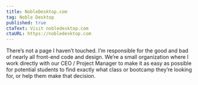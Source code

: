 ```yaml
---
title: NobleDesktop.com
tag: Noble Desktop
published: true
ctaText: Visit nobledesktop.com
ctaURL: https://nobledesktop.com
---
```


There’s not a page I haven’t touched. I’m responsible for the good and bad of nearly all front-end code and design. We’re a small organization where I work directly with our CEO / Project Manager to make it as easy as possible for potential students to find exactly what class or bootcamp they’re looking for, or help them make that decision.